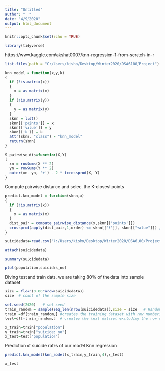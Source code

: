 ---
title: "Untitled"
author: "  "
date: "4/9/2020"
output: html_document
---

```{r setup, include=FALSE}
knitr::opts_chunk$set(echo = TRUE)
```



```{r}
library(tidyverse)
```
https://www.kaggle.com/akshat0007/knn-regression-1-from-scratch-in-r
```{r}
list.files(path = "C:/Users/kisho/Desktop/Winter2020/DSA6100/Project")
```

```{r}
knn_model = function(x,y,k)
{
  if (!is.matrix(x))
  {
    x = as.matrix(x)
  }
  if (!is.matrix(y))
  {
    y = as.matrix(y)
  }
  sknn = list()
  sknn[['points']] = x
  sknn[['value']] = y
  sknn[['k']] = k
  attr(sknn, "class") = "knn_model"
  return(sknn)
}
```

```{r}
S_pairwise_dis=function(X,Y)
{
  xn = rowSums(X ** 2)
  yn = rowSums(Y ** 2)
  outer(xn, yn, '+') - 2 * tcrossprod(X, Y)
}
```

Compute pairwise distance and select the K-closest points
```{r}
predict.knn_model = function(sknn,x)
{
  if (!is.matrix(x))
  {
    x = as.matrix(x)
  }
  dist_pair = compute_pairwise_distance(x,sknn[['points']])
  crossprod(apply(dist_pair,1,order) <= sknn[['k']], sknn[["value"]]) / sknn[['k']]
}
```

```{r}
suicidedata=read.csv("C:/Users/kisho/Desktop/Winter2020/DSA6100/Project/master.csv")
```

```{r}
attach(suicidedata)
```

```{r}
summary(suicidedata)
```

```{r}
plot(population,suicides_no)
```
Diving test and train data. we are taking 80% of the data into sample dataset
```{r}
size = floor(0.80*nrow(suicidedata))  
size  # count of the sample size
```

```{r}
set.seed(2020)   # set seed 
train_random = sample(seq_len(nrow(suicidedata)),size = size)  # Randomly identifies therows equal to sample size ( defined in previous instruction) from  all the rows of Smarket dataset and stores the row number in train_ind
train =df[train_random,] #creates the training dataset with row numbers stored in train_ind
test=df[-train_random,]  # creates the test dataset excluding the row numbers mentioned in train_ind
```

```{r}
x_train=train["population"]
y_train=train["suicides_no"]
x_test=test["population"]
```


Prediction of suicide rates of our model Knn regression
```{r}
predict.knn_model(knn_model(x_train,y_train,4),x_test)
```


```{r}
x_test
```







